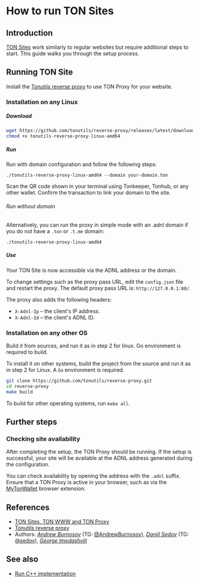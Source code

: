 
# How to run TON Sites

## Introduction

[TON Sites](https://blog.ton.org/ton-sites) work similarly to regular websites but require additional steps to start. This guide walks you through the setup process.

## Running TON Site

Install the [Tonutils reverse proxy](https://github.com/tonutils/reverse-proxy) to use TON Proxy for your website.

### Installation on any Linux

##### Download

```bash
wget https://github.com/tonutils/reverse-proxy/releases/latest/download/tonutils-reverse-proxy-linux-amd64
chmod +x tonutils-reverse-proxy-linux-amd64
```

##### Run

Run with domain configuration and follow the following steps:

```
./tonutils-reverse-proxy-linux-amd64 --domain your-domain.ton 
```

Scan the QR code shown in your terminal using Tonkeeper, Tonhub, or any other wallet. Confirm the transaction to link your domain to the site.

###### Run without domain

Alternatively, you can run the proxy in simple mode with an .adnl domain if you do not have a `.ton` or `.t.me` domain:

```
./tonutils-reverse-proxy-linux-amd64
```

##### Use

Your TON Site is now accessible via the ADNL address or the domain.

To change settings such as the proxy pass URL, edit the `config.json` file and restart the proxy. The default proxy pass URL is: `http://127.0.0.1:80/`.

The proxy also adds the following headers:

- `X-Adnl-Ip` – the client's IP address.
- `X-Adnl-Id` – the client's ADNL ID.

### Installation on any other OS

Build it from sources, and run it as in step 2 for linux. Go environment is required to build.

To install it on other systems, build the project from the source and run it as in step 2 for Linux. A `Go` environment is required.

```bash
git clone https://github.com/tonutils/reverse-proxy.git
cd reverse-proxy
make build
```

To build for other operating systems, run `make all`.

## Further steps

### Checking site availability

After completing the setup, the TON Proxy should be running. If the setup is successful, your site will be available at the ADNL address generated during the configuration.

You can check availability by opening the address with the `.adnl` suffix. Ensure that a TON Proxy is active in your browser, such as via the [MyTonWallet](https://mytonwallet.io/) browser extension.

## References

- [TON Sites, TON WWW and TON Proxy](https://blog.ton.org/ton-sites)
- [Tonutils reverse proxy](https://github.com/tonutils/reverse-proxy)
- Authors: [_Andrew Burnosov_](https://github.com/AndreyBurnosov) (TG: [@AndrewBurnosov](https://t.me/AndreyBurnosov)), [_Daniil Sedov_](https://gusarich.com) (TG: [@sedov](https://t.me/sedov)), [_George Imedashvili_](https://github.com/drforse)

## See also

- [Run C++ implementation](/v3/guidelines/web3/ton-proxy-sites/running-your-own-ton-proxy)

<Feedback />
